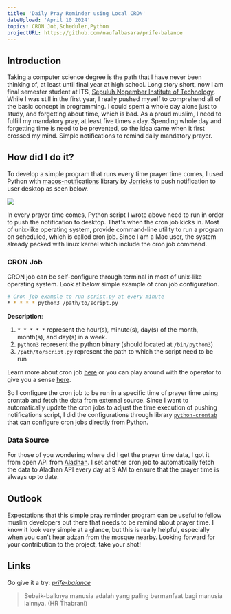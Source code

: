 ```yaml
---
title: 'Daily Pray Reminder using Local CRON'
dateUpload: 'April 10 2024'
topics: CRON Job,Scheduler,Python
projectURL: https://github.com/naufalbasara/prife-balance
---
```


## Introduction

Taking a computer science degree is the path that I have never been thinking of, at least until final year at high school. Long story short, now I am final semester student at ITS, [Sepuluh Nopember Institute of Technology](https://en.wikipedia.org/wiki/Sepuluh_Nopember_Institute_of_Technology). While I was still in the first year, I really pushed myself to comprehend all of the basic concept in programming. I could spent a whole day alone just to study, and forgetting about time, which is bad. As a proud muslim, I need to fulfill my mandatory pray, at least five times a day. Spending whole day and forgetting time is need to be prevented, so the idea came when it first crossed my mind. Simple notifications to remind daily mandatory prayer.

## How did I do it?

To develop a simple program that runs every time prayer time comes, I used Python with [macos-notifications](https://github.com/jorricks/macos-notifications) library by [Jorricks](https://github.com/Jorricks) to push notification to user desktop as seen below.

![](https://raw.githubusercontent.com/naufalbasara/prife-balance/main/assets/notifications-demo.gif)

In every prayer time comes, Python script I wrote above need to run in order to push the notification to desktop. That's when the cron job kicks in. Most of unix-like operating system, provide command-line utility to run a program on scheduled, which is called cron job. Since I am a Mac user, the system already packed with linux kernel which include the cron job command.

### CRON Job

CRON job can be self-configure through terminal in most of unix-like operating system. Look at below simple example of cron job configuration.

```bash
# Cron job example to run script.py at every minute
* * * * * python3 /path/to/script.py
```

**Description**:
1. `* * * * *` represent the hour(s), minute(s), day(s) of the month, month(s), and day(s) in a week.
2. `python3` represent the python binary (should located at `/bin/python3`)
3. `/path/to/script.py` represent the path to which the script need to be run

Learn more about cron job [here](https://www.freecodecamp.org/news/cron-jobs-in-linux/) or you can play around with the operator to give you a sense [here](https://crontab.guru/).

So I configure the cron job to be run in a specific time of prayer time using crontab and fetch the data from external source. Since I want to automatically update the cron jobs to adjust the time execution of pushing notifications script, I did the configurations through library [`python-crontab`](https://pypi.org/project/python-crontab/) that can configure cron jobs directly from Python.

### Data Source

For those of you wondering where did I get the prayer time data, I got it from open API from [Aladhan](https://aladhan.com/prayer-times-api). I set another cron job to automatically fetch the data to Aladhan API every day at 9 AM to ensure that the prayer time is always up to date.

## Outlook

Expectations that this simple pray reminder program can be useful to fellow muslim developers out there that needs to be remind about prayer time. I know it look very simple at a glance, but this is really helpful, especially when you can't hear adzan from the mosque nearby.
Looking forward for your contribution to the project, take your shot!

## Links

Go give it a try:
[*prife-balance*](https://github.com/naufalbasara/prife-balance)

> Sebaik-baiknya manusia adalah yang paling bermanfaat bagi manusia lainnya. (HR Thabrani)